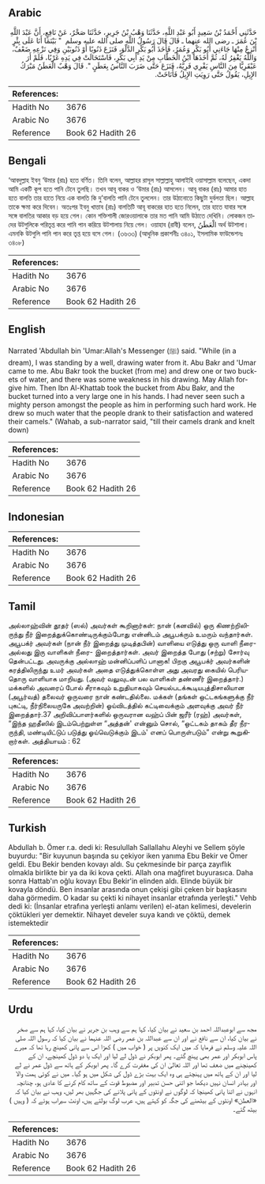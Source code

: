 ## Arabic


<div dir="rtl" lang="ar" style={{fontSize:'larger',backgroundColor:'#f8f9fa',padding:20}}>
حَدَّثَنِي أَحْمَدُ بْنُ سَعِيدٍ أَبُو عَبْدِ اللَّهِ، حَدَّثَنَا وَهْبُ بْنُ جَرِيرٍ، حَدَّثَنَا صَخْرٌ، عَنْ نَافِعٍ، أَنَّ عَبْدَ اللَّهِ بْنَ عُمَرَ ـ رضى الله عنهما ـ قَالَ قَالَ رَسُولُ اللَّهِ صلى الله عليه وسلم ‏ "‏ بَيْنَمَا أَنَا عَلَى بِئْرٍ أَنْزِعُ مِنْهَا جَاءَنِي أَبُو بَكْرٍ وَعُمَرُ، فَأَخَذَ أَبُو بَكْرٍ الدَّلْوَ، فَنَزَعَ ذَنُوبًا أَوْ ذَنُوبَيْنِ وَفِي نَزْعِهِ ضَعْفٌ، وَاللَّهُ يَغْفِرُ لَهُ، ثُمَّ أَخَذَهَا ابْنُ الْخَطَّابِ مِنْ يَدِ أَبِي بَكْرٍ، فَاسْتَحَالَتْ فِي يَدِهِ غَرْبًا، فَلَمْ أَرَ عَبْقَرِيًّا مِنَ النَّاسِ يَفْرِي فَرِيَّهُ، فَنَزَعَ حَتَّى ضَرَبَ النَّاسُ بِعَطَنٍ ‏"‏‏.‏ قَالَ وَهْبٌ الْعَطَنُ مَبْرَكُ الإِبِلِ، يَقُولُ حَتَّى رَوِيَتِ الإِبِلُ فَأَنَاخَتْ‏.‏
</div>
<div style={{backgroundColor:'#f8f9fa',padding:20, marginBottom: 10}}><table> <thead> <tr> <th>References:</th> <th></th> </tr> </thead> <tbody><tr><td>Hadith No</td><td>3676</td></tr><tr><td>Arabic No</td><td>3676</td></tr><tr><td>Reference</td><td>Book 62 Hadith 26</td></tr></tbody></table></div>

## Bengali


<div dir="ltr" lang="bn" style={{fontSize:'larger',backgroundColor:'#f8f9fa',padding:20}}>
‘আবদুল্লাহ ইবনু ‘উমার (রাঃ) হতে বর্ণিত। তিনি বলেন, আল্লাহর রাসূল সাল্লাল্লাহু আলাইহি ওয়াসাল্লাম বলেছেন, একদা আমি একটি কূপ হতে পানি টেনে তুলছি। তখন আবূ বাকর ও ‘উমার (রাঃ) আসলেন। আবূ বাকর (রাঃ) আমার হাত হতে বালতি তার হাতে নিয়ে এক বালতি কি দু’বালতি পানি টেনে তুললেন। তার উঠানোতে কিছুটা দুর্বলতা ছিল। আল্লাহ তাকে ক্ষমা করে দিবেন। অতঃপর ইবনু খাত্তাব (রাঃ) বালতিটি আবূ বাকরের হাত হতে নিলেন, তার হাতে যাবার সঙ্গে সঙ্গে বালতির আকার বড় হয়ে গেল। কোন শক্তিশালী জোরওয়ালাকে তার মত পানি আমি উঠাতে দেখিনি। লোকজন তাদের উটগুলিকে পরিতৃপ্ত করে পানি পান করিয়ে উটশালায় নিয়ে গেল। ওয়াহাব (রাবী) বলেন, الْعَطَنُ অর্থ উটশালা। এমনকি উটগুলি পানি পান করে তৃপ্ত হয়ে বসে গেল। (৩৬৩৩) (আধুনিক প্রকাশনীঃ ৩৪০১, ইসলামিক ফাউন্ডেশনঃ ৩৪০৮)
</div>
<div style={{backgroundColor:'#f8f9fa',padding:20, marginBottom: 10}}><table> <thead> <tr> <th>References:</th> <th></th> </tr> </thead> <tbody><tr><td>Hadith No</td><td>3676</td></tr><tr><td>Arabic No</td><td>3676</td></tr><tr><td>Reference</td><td>Book 62 Hadith 26</td></tr></tbody></table></div>

## English


<div dir="ltr" lang="en" style={{fontSize:'larger',backgroundColor:'#f8f9fa',padding:20}}>
Narrated 'Abdullah bin 'Umar:Allah's Messenger (ﷺ) said. "While (in a dream), I was standing by a well, drawing water from it. Abu Bakr and 'Umar came to me. Abu Bakr took the bucket (from me) and drew one or two buckets of water, and there was some weakness in his drawing. May Allah forgive him. Then Ibn Al-Khattab took the bucket from Abu Bakr, and the bucket turned into a very large one in his hands. I had never seen such a mighty person amongst the people as him in performing such hard work. He drew so much water that the people drank to their satisfaction and watered their camels." (Wahab, a sub-narrator said, "till their camels drank and knelt down)
</div>
<div style={{backgroundColor:'#f8f9fa',padding:20, marginBottom: 10}}><table> <thead> <tr> <th>References:</th> <th></th> </tr> </thead> <tbody><tr><td>Hadith No</td><td>3676</td></tr><tr><td>Arabic No</td><td>3676</td></tr><tr><td>Reference</td><td>Book 62 Hadith 26</td></tr></tbody></table></div>

## Indonesian


<div dir="ltr" lang="id" style={{fontSize:'larger',backgroundColor:'#f8f9fa',padding:20}}>

</div>
<div style={{backgroundColor:'#f8f9fa',padding:20, marginBottom: 10}}><table> <thead> <tr> <th>References:</th> <th></th> </tr> </thead> <tbody><tr><td>Hadith No</td><td>3676</td></tr><tr><td>Arabic No</td><td>3676</td></tr><tr><td>Reference</td><td>Book 62 Hadith 26</td></tr></tbody></table></div>

## Tamil


<div dir="ltr" lang="ta" style={{fontSize:'larger',backgroundColor:'#f8f9fa',padding:20}}>
அல்லாஹ்வின் தூதர் (ஸல்) அவர்கள் கூறினார்கள்: நான் (கனவில்) ஒரு கிணற்றிலிருந்து நீர் இறைத்துக்கொண்டிருக்கும்போது என்னிடம் அபூபக்ரும் உமரும் வந்தார்கள். அபூபக்ர் அவர்கள் (நான் நீர் இறைத்து முடித்தபின்) வாளியை எடுத்து ஒரு வாளி நீரை- அல்லது இரு வாளிகள் நீரை- இறைத்தார்கள். அவர் இறைத்த போது (சற்று) சோர்வு தென்பட்டது. அவருக்கு அல்லாஹ் மன்னிப்பளிப் பானாக! பிறகு அபூபக்ர் அவர்களின் கரத்திலிருந்து உமர் அவர்கள் அதை எடுத்துக்கொள்ள அது அவரது கையில் பெரியதொரு வாளியாக மாறியது. (அவர் வலுவுடன் பல வாளிகள் தண்ணீர் இறைத்தார்.) மக்களில் அவரைப் போல் சீராகவும் உறுதியாகவும் செயல்படக்கூடியபுத்திசாலியான (அபூர்வத்) தலைவர் ஒருவரை நான் கண்டதில்லை. மக்கள் (தங்கள் ஒட்டகங்களுக்கு நீர் புகட்டி, நீர்நிலையருகே அவற்றின்) ஓய்விடத்தில் கட்டிவைக்கும் அளவுக்கு அவர் நீர் இறைத்தார்.37 அறிவிப்பாளர்களில் ஒருவரான வஹ்ப் பின் ஜரீர் (ரஹ்) அவர்கள், “இந்த ஹதீஸில் இடம்பெற்றுள்ள “அத்தன்' என்னும் சொல், “ஒட்டகம் தாகம் தீர நீரருந்தி, மண்டியிட்டுப் படுத்து ஓய்வெடுக்கும் இடம்' எனப் பொருள்படும்” என்று கூறுகிறார்கள். அத்தியாயம் : 62
</div>
<div style={{backgroundColor:'#f8f9fa',padding:20, marginBottom: 10}}><table> <thead> <tr> <th>References:</th> <th></th> </tr> </thead> <tbody><tr><td>Hadith No</td><td>3676</td></tr><tr><td>Arabic No</td><td>3676</td></tr><tr><td>Reference</td><td>Book 62 Hadith 26</td></tr></tbody></table></div>

## Turkish


<div dir="ltr" lang="tr" style={{fontSize:'larger',backgroundColor:'#f8f9fa',padding:20}}>
Abdullah b. Ömer r.a. dedi ki: Resulullah Sallallahu Aleyhi ve Sellem şöyle buyurdu: "Bir kuyunun başında su çekiyor iken yanıma Ebu Bekir ve Ömer geldi. Ebu Bekir benden kovayı aldı. Su çekmesinde bir parça zayıflık olmakla birlikte bir ya da iki kova çekti. Allah ona mağfiret buyurasıca. Daha sonra Hattab'ın oğlu kovayı Ebu Bekir'in elinden aldı. Elinde büyük bir kovayla döndü. Ben insanlar arasında onun çekişi gibi çeken bir başkasını daha görmedim. O kadar su çekti ki nihayet insanlar etrafında yerleşti." Vehb dedi ki: (İnsanlar etrafına yerleşti anlamı verilen) el-atan kelimesi, develerin çöktükleri yer demektir. Nihayet develer suya kandı ve çöktü, demek istemektedir
</div>
<div style={{backgroundColor:'#f8f9fa',padding:20, marginBottom: 10}}><table> <thead> <tr> <th>References:</th> <th></th> </tr> </thead> <tbody><tr><td>Hadith No</td><td>3676</td></tr><tr><td>Arabic No</td><td>3676</td></tr><tr><td>Reference</td><td>Book 62 Hadith 26</td></tr></tbody></table></div>

## Urdu


<div dir="rtl" lang="ur" style={{fontSize:'larger',backgroundColor:'#f8f9fa',padding:20}}>
مجھ سے ابوعبداللہ احمد بن سعید نے بیان کیا، کہا ہم سے وہب بن جریر نے بیان کیا، کہا ہم سے صخر نے بیان کیا، ان سے نافع نے اور ان سے عبداللہ بن عمر رضی اللہ عنہما نے بیان کیا کہ رسول اللہ صلی اللہ علیہ وسلم نے فرمایا کہ میں ایک کنویں پر ( خواب میں ) کھڑا اس سے پانی کھینچ رہا تھا کہ میرے پاس ابوبکر اور عمر بھی پہنچ گئے۔ پھر ابوبکر نے ڈول لے لیا اور ایک یا دو ڈول کھینچے، ان کے کھینچنے میں ضعف تھا اور اللہ تعالیٰ ان کی مغفرت کرے گا۔ پھر ابوبکر کے ہاتھ سے ڈول عمر نے لے لیا اور ان کے ہاتھ میں پہنچتے ہی وہ ایک بہت بڑے ڈول کی شکل میں ہو گیا۔ میں نے کوئی ہمت والا اور بہادر انسان نہیں دیکھا جو اتنی حسن تدبیر اور مضبوط قوت کے ساتھ کام کرنے کا عادی ہو، چنانچہ انہوں نے اتنا پانی کھینچا کہ لوگوں نے اونٹوں کے پانی پلانے کی جگہیں بھر لیں، وہب نے بیان کیا کہ «العطن» اونٹوں کے بیٹھنے کی جگہ کو کہتے ہیں، عرب لوگ بولتے ہیں، اونٹ سیراب ہوئے کہ ( وہیں ) بیٹھ گئے۔
</div>
<div style={{backgroundColor:'#f8f9fa',padding:20, marginBottom: 10}}><table> <thead> <tr> <th>References:</th> <th></th> </tr> </thead> <tbody><tr><td>Hadith No</td><td>3676</td></tr><tr><td>Arabic No</td><td>3676</td></tr><tr><td>Reference</td><td>Book 62 Hadith 26</td></tr></tbody></table></div>